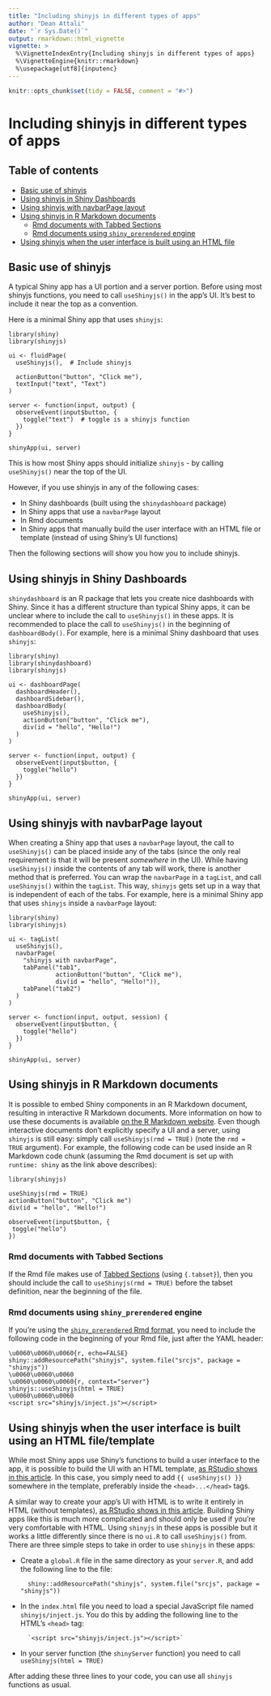 ```yaml
---
title: "Including shinyjs in different types of apps"
author: "Dean Attali"
date: "`r Sys.Date()`"
output: rmarkdown::html_vignette
vignette: >
  %\VignetteIndexEntry{Including shinyjs in different types of apps}
  %\VignetteEngine{knitr::rmarkdown}
  %\usepackage[utf8]{inputenc}
---
```


```r
knitr::opts_chunk$set(tidy = FALSE, comment = "#>")
```

# Including shinyjs in different types of apps

## Table of contents

- [Basic use of shinyjs](#usage-basic)
- [Using shinyjs in Shiny Dashboards](#usage-dashboard)
- [Using shinyjs with navbarPage layout](#usage-navbarpage)
- [Using shinyjs in R Markdown documents](#usage-rmd)
    - [Rmd documents with Tabbed Sections](#usage-tabbed)
    - [Rmd documents using `shiny_prerendered` engine](#usage-prerendered)
- [Using shinyjs when the user interface is built using an HTML file](#usage-html)

<h2 id="usage-basic">Basic use of shinyjs</h2>

A typical Shiny app has a UI portion and a server portion. Before using most shinyjs functions, you need to call `useShinyjs()` in the app's UI. It's best to include it near the top as a convention.

Here is a minimal Shiny app that uses `shinyjs`:

```
library(shiny)
library(shinyjs)

ui <- fluidPage(
  useShinyjs(),  # Include shinyjs

  actionButton("button", "Click me"),
  textInput("text", "Text")
)

server <- function(input, output) {
  observeEvent(input$button, {
    toggle("text")  # toggle is a shinyjs function
  })
}

shinyApp(ui, server)
```

This is how most Shiny apps should initialize `shinyjs` - by calling `useShinyjs()` near the top of the UI.

However, if you use shinyjs in any of the following cases:

- In Shiny dashboards (built using the `shinydashboard` package)
- In Shiny apps that use a `navbarPage` layout
- In Rmd documents
- In Shiny apps that manually build the user interface with an HTML file or template (instead of using Shiny's UI functions)

Then the following sections will show you how you to include shinyjs.

<h2 id="usage-dashboard">Using shinyjs in Shiny Dashboards</h2>

`shinydashboard` is an R package that lets you create nice dashboards with Shiny. Since it has a different structure than typical Shiny apps, it can be unclear where to include the call to `useShinyjs()` in these apps. It is recommended to place the call to `useShinyjs()` in the beginning of `dashboardBody()`. For example, here is a minimal Shiny dashboard that uses `shinyjs`:

```
library(shiny)
library(shinydashboard)
library(shinyjs)

ui <- dashboardPage(
  dashboardHeader(),
  dashboardSidebar(),
  dashboardBody(
    useShinyjs(),
    actionButton("button", "Click me"),
    div(id = "hello", "Hello!")
  )
)

server <- function(input, output) {
  observeEvent(input$button, {
    toggle("hello")
  })
}

shinyApp(ui, server)
```

<h2 id="usage-navbarpage">Using shinyjs with navbarPage layout</h2>

When creating a Shiny app that uses a `navbarPage` layout, the call to `useShinyjs()` can be placed inside any of the tabs (since the only real requirement is that it will be present *somewhere* in the UI). While having `useShinyjs()` inside the contents of any tab will work, there is another method that is preferred. You can wrap the `navbarPage` in a `tagList`, and call `useShinyjs()` within the `tagList`. This way, `shinyjs` gets set up in a way that is independent of each of the tabs. For example, here is a minimal Shiny app that uses `shinyjs` inside a `navbarPage` layout:

```
library(shiny)
library(shinyjs)

ui <- tagList(
  useShinyjs(),
  navbarPage(
    "shinyjs with navbarPage",
    tabPanel("tab1",
             actionButton("button", "Click me"),
             div(id = "hello", "Hello!")),
    tabPanel("tab2")
  )
)

server <- function(input, output, session) {
  observeEvent(input$button, {
    toggle("hello")
  })
}

shinyApp(ui, server)
```

<h2 id="usage-rmd">Using shinyjs in R Markdown documents</h2>

It is possible to embed Shiny components in an R Markdown document, resulting in interactive R Markdown documents. More information on how to use these documents is available [on the R Markdown website](http://rmarkdown.rstudio.com/authoring_shiny.html). Even though interactive documents don't explicitly specify a UI and a server, using `shinyjs` is still easy: simply call `useShinyjs(rmd = TRUE)` (note the `rmd = TRUE` argument). For example, the following code can be used inside an R Markdown code chunk (assuming the Rmd document is set up with `runtime: shiny` as the link above describes):

```
library(shinyjs)

useShinyjs(rmd = TRUE)
actionButton("button", "Click me")
div(id = "hello", "Hello!")

observeEvent(input$button, {
 toggle("hello")
})
```

<h3 id="usage-tabbed">Rmd documents with Tabbed Sections</h3>

If the Rmd file makes use of [Tabbed Sections](http://rmarkdown.rstudio.com/html_document_format.html#tabbed_sections) (using `{.tabset}`), then you should include the call to `useShinyjs(rmd = TRUE)` before the tabset definition, near the beginning of the file.

<h3 id="usage-prerendered">Rmd documents using `shiny_prerendered` engine</h3>

If you're using the [`shiny_prerendered` Rmd format](http://rmarkdown.rstudio.com/authoring_shiny_prerendered.html), you need to include the following code in the beginning of your Rmd file, just after the YAML header:

````
\u0060\u0060\u0060{r, echo=FALSE}
shiny::addResourcePath("shinyjs", system.file("srcjs", package = "shinyjs"))
\u0060\u0060\u0060
\u0060\u0060\u0060{r, context="server"}
shinyjs::useShinyjs(html = TRUE)
\u0060\u0060\u0060
<script src="shinyjs/inject.js"></script>
````

<h2 id="usage-html">Using shinyjs when the user interface is built using an HTML file/template</h2>

While most Shiny apps use Shiny's functions to build a user interface to the app, it is possible to build the UI with an HTML template, [as RStudio shows in this article](http://shiny.rstudio.com/articles/templates.html). In this case, you simply need to add `{{ useShinyjs() }}` somewhere in the template, preferably inside the `<head>...</head>` tags.

A similar way to create your app's UI with HTML is to write it entirely in HTML (without templates), [as RStudio shows in this article](http://shiny.rstudio.com/articles/html-ui.html). Building Shiny apps like this is much more complicated and should only be used if you're very comfortable with HTML. Using `shinyjs` in these apps is possible but it works a little differently since there is no `ui.R` to call `useShinyjs()` from.  There are three simple steps to take in order to use `shinyjs` in these apps:

- Create a `global.R` file in the same directory as your `server.R`, and add the following line to the file:

        shiny::addResourcePath("shinyjs", system.file("srcjs", package = "shinyjs"))
        
- In the `index.html` file you need to load a special JavaScript file named `shinyjs/inject.js`. You do this by adding the following line to the HTML's `<head>` tag:

        `<script src="shinyjs/inject.js"></script>`
        
- In your server function (the `shinyServer` function) you need to call `useShinyjs(html = TRUE)`

After adding these three lines to your code, you can use all `shinyjs` functions as usual.
